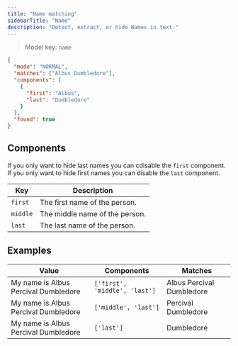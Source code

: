 ```yaml
---
title: "Name matching"
sidebarTitle: "Name"
description: "Detect, extract, or hide Names in text."
---
```


> Model key: `name`

```json Response example
{
  "mode": "NORMAL",
  "matches": ["Albus Dumbledore"],
  "components": [
    {
      "first": "Albus",
      "last": "Dumbledore"
    }
  ],
  "found": true
}
```

## Components

If you only want to hide last names you can cdisable the `first` component. If you only want to hide first names you can disable the `last` component.

| Key      | Description                    |
| -------- | ------------------------------ |
| `first`  | The first name of the person.  |
| `middle` | The middle name of the person. |
| `last`   | The last name of the person.   |

## Examples

| Value                                | Components                    | Matches                   |
| ------------------------------------ | ----------------------------- | ------------------------- |
| My name is Albus Percival Dumbledore | `['first', 'middle', 'last']` | Albus Percival Dumbledore |
| My name is Albus Percival Dumbledore | `['middle', 'last']`          | Percival Dumbledore       |
| My name is Albus Percival Dumbledore | `['last']`                    | Dumbledore                |

<Snippet file="languages-entity.mdx" />

<Snippet file="limitations.mdx" />
